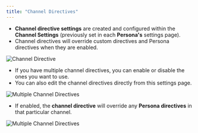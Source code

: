 ```yaml
---
title: "Channel Directives"
---
```


- **Channel directive settings** are created and configured within the **Channel Settings** (previously set in each **Persona's** settings page). 
- Channel directives will override custom directives and Persona directives when they are enabled.

![Channel Directive](/images/channeldirective1.png)

- If you have multiple channel directives, you can enable or disable the ones you want to use.
- You can also edit the channel directives directly from this settings page.

![Multiple Channel Directives](/images/channeldirective2.png)

- If enabled, the **channel directive** will override any **Persona directives** in that particular channel. 

![Multiple Channel Directives](/images/channeldirective3.png)
